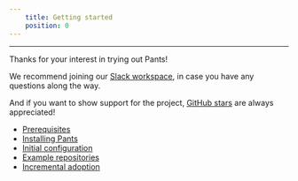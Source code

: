 ```yaml
---
    title: Getting started
    position: 0
---
```




---

Thanks for your interest in trying out Pants! 

We recommend joining our [Slack workspace](/community/members), in case you have any questions along the way.   

And if you want to show support for the project, [GitHub stars](https://github.com/pantsbuild/pants) are always appreciated!

- [Prerequisites](./prerequisites.mdx) 
- [Installing Pants](./installing-pants.mdx) 
- [Initial configuration](./initial-configuration.mdx)
- [Example repositories](./example-projects-and-repositories.mdx)
- [Incremental adoption](./incremental-adoption.mdx)